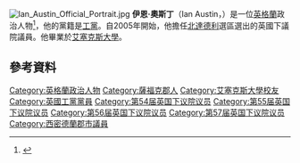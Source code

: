 {{noteTA
|G1=PoliticiansUK
}}
[[File:Ian_Austin_Official_Portrait.jpg|thumb]]
'''伊恩·奧斯丁'''（Ian Austin，{{bd|1965年|3月8日}}）是一位[[英格蘭|英格蘭]]政治人物<ref>{{cite news|last=Claughton|first=John|title=Getting rid of the grammar schools destroyed opportunities for so many|url=http://www.birminghampost.co.uk/news/news-opinion/john-claughton-getting-rid-grammar-6351335|accessdate=30 April 2014|newspaper=The Birmingham Post|date=28 November 2013|archive-date=2019-02-22|archive-url=https://web.archive.org/web/20190222204648/https://www.birminghampost.co.uk/news/news-opinion/john-claughton-getting-rid-grammar-6351335|dead-url=no}}</ref>，他的黨籍是[[工黨_(英國)|工黨]]。自2005年開始，他擔任[[北達德利_(英國國會選區)|北達德利]]選區選出的英國下議院議員。他畢業於[[艾塞克斯大學|艾塞克斯大學]]。

==參考資料==
{{Reflist}}

{{DEFAULTSORT: Austin, Ian}}
[[Category:英格蘭政治人物|Category:英格蘭政治人物]]
[[Category:薩福克郡人|Category:薩福克郡人]]
[[Category:艾塞克斯大學校友|Category:艾塞克斯大學校友]]
[[Category:英國工黨黨員|Category:英國工黨黨員]]
[[Category:第54届英国下议院议员|Category:第54届英国下议院议员]]
[[Category:第55届英国下议院议员|Category:第55届英国下议院议员]]
[[Category:第56届英国下议院议员|Category:第56届英国下议院议员]]
[[Category:第57届英国下议院议员|Category:第57届英国下议院议员]]
[[Category:西密德蘭郡市議員|Category:西密德蘭郡市議員]]